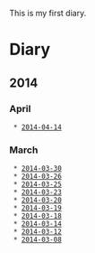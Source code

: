 This is my first diary.
= Diary =

== 2014 ==

=== April ===
  * [[2014-04-14]]

=== March ===
  * [[2014-03-30]]
  * [[2014-03-26]]
  * [[2014-03-25]]
  * [[2014-03-23]]
  * [[2014-03-20]]
  * [[2014-03-19]]
  * [[2014-03-18]]
  * [[2014-03-14]]
  * [[2014-03-12]]
  * [[2014-03-08]]

